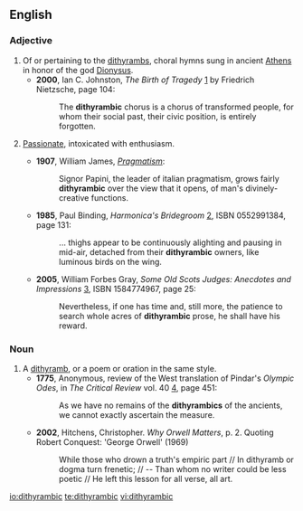 ==English==
{{rfv}}
===Adjective===
{{en-adj}}

# Of or pertaining to the [[dithyramb]]s, choral hymns sung in ancient [[w:Athens, Greece|Athens]] in honor of the god [[Dionysus]].
#*'''2000''', Ian C. Johnston, ''The Birth of Tragedy'' [http://books.google.com/books?id=ufCCJUFo-LMC] by Friedrich Nietzsche, page 104:
#*:The '''dithyrambic''' chorus is a chorus of transformed people, for whom their social past, their civic position, is entirely forgotten.
# {{by extension}} [[passionate|Passionate]], intoxicated with enthusiasm.
#*'''1907''', William James, ''[[wikisource:Pragmatism:_A_New_Name_for_Some_Old_Ways_of_Thinking|Pragmatism]]'':
#*:Signor Papini, the leader of italian pragmatism, grows fairly '''dithyrambic''' over the view that it opens, of man's divinely-creative functions.
#*'''1985''', Paul Binding, ''Harmonica's Bridegroom'' [http://books.google.com/books?id=tabbzcV5ej8C], ISBN 0552991384, page 131:
#*:... thighs appear to be continuously alighting and pausing in mid-air, detached from their '''dithyrambic''' owners, like luminous birds on the wing. 
#*'''2005''', William Forbes Gray, ''Some Old Scots Judges: Anecdotes and Impressions'' [http://books.google.com/books?id=zY-1gt20e-EC], ISBN 1584774967, page 25:
#*:Nevertheless, if one has time and, still more, the patience to search whole acres of '''dithyrambic''' prose, he shall have his reward.

===Noun===
{{en-noun}}

# A [[dithyramb]], or a poem or oration in the same style.
#*'''1775''', Anonymous, review of the West translation of Pindar's ''Olympic Odes'', in ''The Critical Review'' vol. 40 [http://books.google.com/books?id=ZB8FAAAAYAAJ], page 451:
#*:As we have no remains of the '''dithyrambics''' of the ancients, we cannot exactly ascertain the measure.
#*'''2002''', Hitchens, Christopher. ''Why Orwell Matters'', p. 2. Quoting Robert Conquest: 'George Orwell' (1969)
#*:While those who drown a truth's empiric part // In dithyramb or dogma turn frenetic; // -- Than whom no writer could be less poetic // He left this lesson for all verse, all art.

[[io:dithyrambic]]
[[te:dithyrambic]]
[[vi:dithyrambic]]